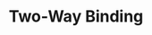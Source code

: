 ---
id: "vue_tf_easy_005"
questionType: "TRUE_FALSE"
title: "Two-Way Binding"
statement: "v-model enables two-way data binding in Vue."
difficulty: "EASY"
category: "Vue"
correctAnswer: true
explanation: "v-model creates a two-way binding between form inputs and data."
---